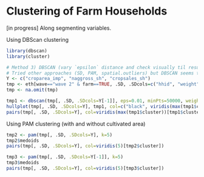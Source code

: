 # Clustering of Farm Households

[in progress] Along segmenting variables.

Using DBScan clustering

```r

library(dbscan)
library(cluster)

# Method 3) DBSCAN (vary `epsilon` distance and check visually til results make sense)
# Tried other approaches (SD, PAM, spatial.outliers) but DBSCAN seems to work better
Y <- c("croparea_imp", "naggross_sh", "cropsales_sh")
tmp <- eth[wave=="wave 2" & farm==TRUE, .SD, .SDcols=c("hhid", "weight", Y)]
tmp <- na.omit(tmp)

tmp1 <- dbscan(tmp[, .SD, .SDcols=Y[-1]], eps=0.01, minPts=50000, weights=tmp$weight)
hullplot(tmp[, .SD, .SDcols=Y], tmp1, col=c("black", viridis(max(tmp1$cluster))))
pairs(tmp[, .SD, .SDcols=Y], col=viridis(max(tmp1$cluster))[tmp1$cluster])

```

Using PAM clustering (with and without cultivated area)

```r

tmp2 <- pam(tmp[, .SD, .SDcols=Y], k=5)
tmp2$medoids
pairs(tmp[, .SD, .SDcols=Y], col=viridis(5)[tmp2$cluster])

tmp3 <- pam(tmp[, .SD, .SDcols=Y[-1]], k=5)
tmp3$medoids
pairs(tmp[, .SD, .SDcols=Y], col=viridis(5)[tmp3$cluster])

```

